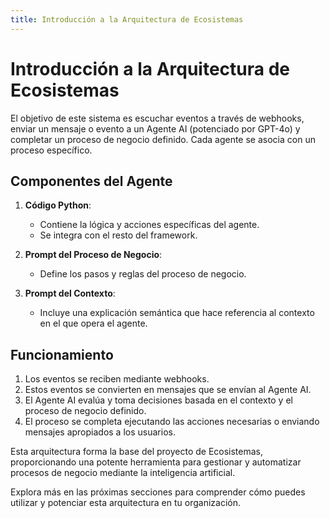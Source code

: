 ```yaml
---
title: Introducción a la Arquitectura de Ecosistemas
---
```


# Introducción a la Arquitectura de Ecosistemas

El objetivo de este sistema es escuchar eventos a través de webhooks, enviar un mensaje o evento a un Agente AI (potenciado por GPT-4o) y completar un proceso de negocio definido. Cada agente se asocia con un proceso específico.

## Componentes del Agente

1. **Código Python**:
   - Contiene la lógica y acciones específicas del agente.
   - Se integra con el resto del framework.

2. **Prompt del Proceso de Negocio**:
   - Define los pasos y reglas del proceso de negocio.

3. **Prompt del Contexto**:
   - Incluye una explicación semántica que hace referencia al contexto en el que opera el agente.

## Funcionamiento

1. Los eventos se reciben mediante webhooks.
2. Estos eventos se convierten en mensajes que se envían al Agente AI.
3. El Agente AI evalúa y toma decisiones basada en el contexto y el proceso de negocio definido.
4. El proceso se completa ejecutando las acciones necesarias o enviando mensajes apropiados a los usuarios.

Esta arquitectura forma la base del proyecto de Ecosistemas, proporcionando una potente herramienta para gestionar y automatizar procesos de negocio mediante la inteligencia artificial.

Explora más en las próximas secciones para comprender cómo puedes utilizar y potenciar esta arquitectura en tu organización.

